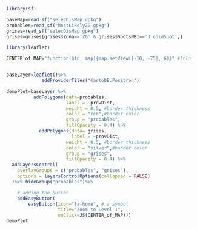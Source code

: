 

```r
library(sf)

baseMap=read_sf("selecDisMap.gpkg")
probables=read_sf("MostLikelyZG.gpkg")
grises=read_sf("selecDisMap.gpkg")
grises=grises[grises$Zona=='ZG' & grises$SpotsNBI=='3 coldSpot',]


```


```r
library(leaflet)

CENTER_of_MAP="function(btn, map){map.setView([-10, -75], 6)}" #ltln


baseLayer=leaflet()%>%
             addProviderTiles("CartoDB.Positron")

demoPlot=baseLayer %>% 
          addPolygons(data=probables,
                      label = ~provDist,
                      weight = 0.5, #border thickness
                      color = "red",#border color
                      group = "probables",
                      fillOpacity = 0.4) %>%
            addPolygons(data= grises,
                        label = ~provDist,
                      weight = 0.5, #border thickness
                      color = "silver",#border color
                      group = "grises",
                      fillOpacity = 0.4) %>% 
  addLayersControl(
    overlayGroups = c("probables", "grises"),
    options = layersControlOptions(collapsed = FALSE)
  )%>% hideGroup("probables")%>% 

    # adding the button
    addEasyButton(
        easyButton(icon="fa-home", # a symbol
                   title="Zoom to Level 1",
                   onClick=JS(CENTER_of_MAP)))
demoPlot

```

